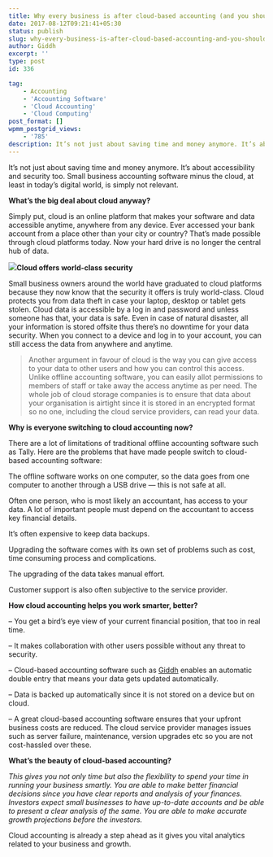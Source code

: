 ```yaml
---
title: Why every business is after cloud-based accounting (and you should be too)?
date: 2017-08-12T09:21:41+05:30
status: publish
slug: why-every-business-is-after-cloud-based-accounting-and-you-should-be-too
author: Giddh
excerpt: ''
type: post
id: 336

tag:
    - Accounting
    - 'Accounting Software'
    - 'Cloud Accounting'
    - 'Cloud Computing'
post_format: []
wpmm_postgrid_views:
    - '785'
description: It’s not just about saving time and money anymore. It’s about accessibility and security too. Small business accounting software minus the cloud,
---
```

It’s not just about saving time and money anymore. It’s about accessibility and security too. Small business accounting software minus the cloud, at least in today’s digital world, is simply not relevant.

**What’s the big deal about cloud anyway?**

Simply put, cloud is an online platform that makes your software and data accessible anytime, anywhere from any device. Ever accessed your bank account from a place other than your city or country? That’s made possible through cloud platforms today. Now your hard drive is no longer the central hub of data.

<img class="wp-block-image size-large" src ="https://miro.medium.com/max/2112/1*TklL7QYA-HiCjoK7_suS3w.jpeg"/>**Cloud offers world-class security**

Small business owners around the world have graduated to cloud platforms because they now know that the security it offers is truly world-class. Cloud protects you from data theft in case your laptop, desktop or tablet gets stolen. Cloud data is accessible by a log in and password and unless someone has that, your data is safe. Even in case of natural disaster, all your information is stored offsite thus there’s no downtime for your data security. When you connect to a device and log in to your account, you can still access the data from anywhere and anytime.

> Another argument in favour of cloud is the way you can give access to your data to other users and how you can control this access. Unlike offline accounting software, you can easily allot permissions to members of staff or take away the access anytime as per need. The whole job of cloud storage companies is to ensure that data about your organisation is airtight since it is stored in an encrypted format so no one, including the cloud service providers, can read your data.

**Why is everyone switching to cloud accounting now?**

There are a lot of limitations of traditional offline accounting software such as Tally. Here are the problems that have made people switch to cloud-based accounting software:

The offline software works on one computer, so the data goes from one computer to another through a USB drive — this is not safe at all.

Often one person, who is most likely an accountant, has access to your data. A lot of important people must depend on the accountant to access key financial details.

It’s often expensive to keep data backups.

Upgrading the software comes with its own set of problems such as cost, time consuming process and complications.

The upgrading of the data takes manual effort.

Customer support is also often subjective to the service provider.

**How cloud accounting helps you work smarter, better?**

– You get a bird’s eye view of your current financial position, that too in real time.

– It makes collaboration with other users possible without any threat to security.

– Cloud-based accounting software such as [Giddh](https://giddh.com/) enables an automatic double entry that means your data gets updated automatically.

– Data is backed up automatically since it is not stored on a device but on cloud.

– A great cloud-based accounting software ensures that your upfront business costs are reduced. The cloud service provider manages issues such as server failure, maintenance, version upgrades etc so you are not cost-hassled over these.

**What’s the beauty of cloud-based accounting?**

*This gives you not only time but also the flexibility to spend your time in running your business smartly. You are able to make better financial decisions since you have clear reports and analysis of your finances. Investors expect small businesses to have up-to-date accounts and be able to present a clear analysis of the same. You are able to make accurate growth projections before the investors.*

Cloud accounting is already a step ahead as it gives you vital analytics related to your business and growth.